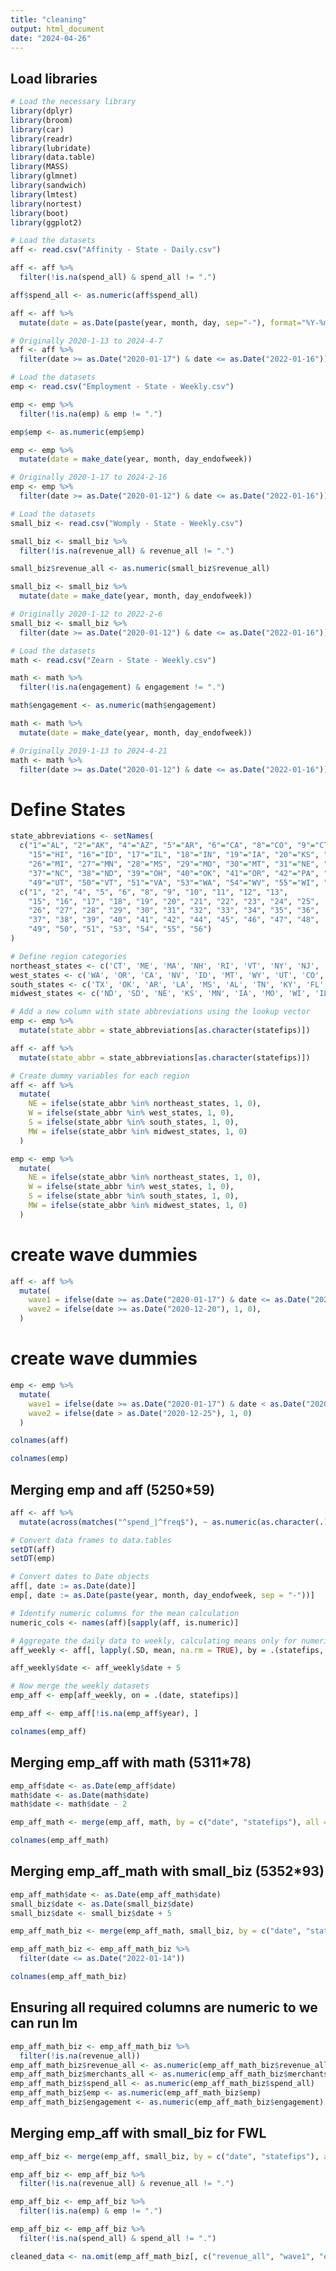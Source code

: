 ```yaml
---
title: "cleaning"
output: html_document
date: "2024-04-26"
---
```


## Load libraries
```r
# Load the necessary library
library(dplyr)
library(broom)
library(car)
library(readr)
library(lubridate)
library(data.table)
library(MASS)
library(glmnet)
library(sandwich)
library(lmtest)
library(nortest)
library(boot)
library(ggplot2)
```

```r
# Load the datasets
aff <- read.csv("Affinity - State - Daily.csv")

aff <- aff %>%
  filter(!is.na(spend_all) & spend_all != ".")

aff$spend_all <- as.numeric(aff$spend_all)

aff <- aff %>%
  mutate(date = as.Date(paste(year, month, day, sep="-"), format="%Y-%m-%d"))

# Originally 2020-1-13 to 2024-4-7
aff <- aff %>%
  filter(date >= as.Date("2020-01-17") & date <= as.Date("2022-01-16"))
```

```r
# Load the datasets
emp <- read.csv("Employment - State - Weekly.csv")

emp <- emp %>%
  filter(!is.na(emp) & emp != ".")

emp$emp <- as.numeric(emp$emp)

emp <- emp %>%
  mutate(date = make_date(year, month, day_endofweek))

# Originally 2020-1-17 to 2024-2-16
emp <- emp %>%
  filter(date >= as.Date("2020-01-12") & date <= as.Date("2022-01-16"))
```

```r
# Load the datasets
small_biz <- read.csv("Womply - State - Weekly.csv")

small_biz <- small_biz %>%
  filter(!is.na(revenue_all) & revenue_all != ".")

small_biz$revenue_all <- as.numeric(small_biz$revenue_all)

small_biz <- small_biz %>%
  mutate(date = make_date(year, month, day_endofweek))

# Originally 2020-1-12 to 2022-2-6
small_biz <- small_biz %>%
  filter(date >= as.Date("2020-01-12") & date <= as.Date("2022-01-16"))
```

```r
# Load the datasets
math <- read.csv("Zearn - State - Weekly.csv")

math <- math %>%
  filter(!is.na(engagement) & engagement != ".")

math$engagement <- as.numeric(math$engagement)

math <- math %>%
  mutate(date = make_date(year, month, day_endofweek))

# Originally 2019-1-13 to 2024-4-21
math <- math %>%
  filter(date >= as.Date("2020-01-12") & date <= as.Date("2022-01-16"))
```

# Define States
```r
state_abbreviations <- setNames(
  c("1"="AL", "2"="AK", "4"="AZ", "5"="AR", "6"="CA", "8"="CO", "9"="CT", "10"="DE", "11"="DC", "12"="FL", "13"="GA", 
    "15"="HI", "16"="ID", "17"="IL", "18"="IN", "19"="IA", "20"="KS", "21"="KY", "22"="LA", "23"="ME", "24"="MD", "25"="MA", 
    "26"="MI", "27"="MN", "28"="MS", "29"="MO", "30"="MT", "31"="NE", "32"="NV", "33"="NH", "34"="NJ", "35"="NM", "36"="NY", 
    "37"="NC", "38"="ND", "39"="OH", "40"="OK", "41"="OR", "42"="PA", "44"="RI", "45"="SC", "46"="SD", "47"="TN", "48"="TX", 
    "49"="UT", "50"="VT", "51"="VA", "53"="WA", "54"="WV", "55"="WI", "56"="WY"),
  c("1", "2", "4", "5", "6", "8", "9", "10", "11", "12", "13", 
    "15", "16", "17", "18", "19", "20", "21", "22", "23", "24", "25", 
    "26", "27", "28", "29", "30", "31", "32", "33", "34", "35", "36", 
    "37", "38", "39", "40", "41", "42", "44", "45", "46", "47", "48", 
    "49", "50", "51", "53", "54", "55", "56")
)

# Define region categories
northeast_states <- c('CT', 'ME', 'MA', 'NH', 'RI', 'VT', 'NY', 'NJ', 'PA')
west_states <- c('WA', 'OR', 'CA', 'NV', 'ID', 'MT', 'WY', 'UT', 'CO', 'NM', 'AZ', 'AK', 'HI')
south_states <- c('TX', 'OK', 'AR', 'LA', 'MS', 'AL', 'TN', 'KY', 'FL', 'GA', 'SC', 'NC', 'VA', 'WV', 'MD', 'DE', 'DC')
midwest_states <- c('ND', 'SD', 'NE', 'KS', 'MN', 'IA', 'MO', 'WI', 'IL', 'IN', 'OH', 'MI')

# Add a new column with state abbreviations using the lookup vector
emp <- emp %>%
  mutate(state_abbr = state_abbreviations[as.character(statefips)])

aff <- aff %>%
  mutate(state_abbr = state_abbreviations[as.character(statefips)])

# Create dummy variables for each region
aff <- aff %>%
  mutate(
    NE = ifelse(state_abbr %in% northeast_states, 1, 0),
    W = ifelse(state_abbr %in% west_states, 1, 0),
    S = ifelse(state_abbr %in% south_states, 1, 0),
    MW = ifelse(state_abbr %in% midwest_states, 1, 0)
  )

emp <- emp %>%
  mutate(
    NE = ifelse(state_abbr %in% northeast_states, 1, 0),
    W = ifelse(state_abbr %in% west_states, 1, 0),
    S = ifelse(state_abbr %in% south_states, 1, 0),
    MW = ifelse(state_abbr %in% midwest_states, 1, 0)
  )
```

# create wave dummies
```r
aff <- aff %>%
  mutate(
    wave1 = ifelse(date >= as.Date("2020-01-17") & date <= as.Date("2020-12-19"), 1, 0),
    wave2 = ifelse(date >= as.Date("2020-12-20"), 1, 0),
  )
```

# create wave dummies
```r
emp <- emp %>%
  mutate(
    wave1 = ifelse(date >= as.Date("2020-01-17") & date < as.Date("2020-12-25"), 1, 0),
    wave2 = ifelse(date > as.Date("2020-12-25"), 1, 0)
  )
```

```r
colnames(aff)
```

```r
colnames(emp)
```

## Merging emp and aff (5250*59)

```r
aff <- aff %>%
  mutate(across(matches("^spend_|^freq$"), ~ as.numeric(as.character(.))))

# Convert data frames to data.tables
setDT(aff)
setDT(emp)

# Convert dates to Date objects
aff[, date := as.Date(date)]
emp[, date := as.Date(paste(year, month, day_endofweek, sep = "-"))]

# Identify numeric columns for the mean calculation
numeric_cols <- names(aff)[sapply(aff, is.numeric)]

# Aggregate the daily data to weekly, calculating means only for numeric columns
aff_weekly <- aff[, lapply(.SD, mean, na.rm = TRUE), by = .(statefips, date = floor_date(date, "week")), .SDcols = numeric_cols]

aff_weekly$date <- aff_weekly$date + 5

# Now merge the weekly datasets
emp_aff <- emp[aff_weekly, on = .(date, statefips)]

emp_aff <- emp_aff[!is.na(emp_aff$year), ]
```

```r
colnames(emp_aff)
```

## Merging emp_aff with math (5311*78)

```r
emp_aff$date <- as.Date(emp_aff$date)
math$date <- as.Date(math$date)
math$date <- math$date - 2

emp_aff_math <- merge(emp_aff, math, by = c("date", "statefips"), all = TRUE)
```

```r
colnames(emp_aff_math)
```

## Merging emp_aff_math with small_biz (5352*93)

```r
emp_aff_math$date <- as.Date(emp_aff_math$date)
small_biz$date <- as.Date(small_biz$date)
small_biz$date <- small_biz$date + 5

emp_aff_math_biz <- merge(emp_aff_math, small_biz, by = c("date", "statefips"), all = TRUE)

emp_aff_math_biz <- emp_aff_math_biz %>%
  filter(date <= as.Date("2022-01-14"))
```

```r
colnames(emp_aff_math_biz)
```

## Ensuring all required columns are numeric to we can run lm

```r
emp_aff_math_biz <- emp_aff_math_biz %>%
  filter(!is.na(revenue_all))
emp_aff_math_biz$revenue_all <- as.numeric(emp_aff_math_biz$revenue_all)
emp_aff_math_biz$merchants_all <- as.numeric(emp_aff_math_biz$merchants_all)
emp_aff_math_biz$spend_all <- as.numeric(emp_aff_math_biz$spend_all)
emp_aff_math_biz$emp <- as.numeric(emp_aff_math_biz$emp)
emp_aff_math_biz$engagement <- as.numeric(emp_aff_math_biz$engagement)
```

## Merging emp_aff with small_biz for FWL 

```r
emp_aff_biz <- merge(emp_aff, small_biz, by = c("date", "statefips"), all = TRUE)

emp_aff_biz <- emp_aff_biz %>%
  filter(!is.na(revenue_all) & revenue_all != ".")

emp_aff_biz <- emp_aff_biz %>%
  filter(!is.na(emp) & emp != ".")

emp_aff_biz <- emp_aff_biz %>%
  filter(!is.na(spend_all) & spend_all != ".")
```

```r
cleaned_data <- na.omit(emp_aff_math_biz[, c("revenue_all", "wave1", "emp", "spend_all", "engagement", "merchants_all", "NE", "W", "S")])
```

